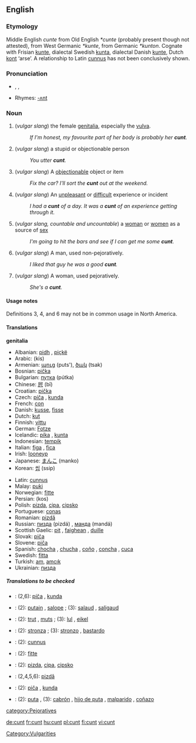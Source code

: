 {{wikipedia}}
==English==

===Etymology===
Middle English ''cunte'' from Old English ''*cunte'' (probably present though not attested), from West Germanic ''*kunte'', from Germanic ''*kunton''. Cognate with Frisian [[kunte]], dialectal Swedish [[kunta]], dialectal Danish [[kunte]], Dutch [[kont]] ‘arse’. A relationship to Latin [[cunnus]] has not been conclusively shown.

===Pronunciation===
*{{AHD|kŭnt}}, {{IPA|/kʌnt/}}, {{SAMPA|/kVnt/}}
* Rhymes: [[Rhymes:English:-ʌnt|-ʌnt]]

===Noun===
{{en-noun}}

# (''vulgar slang'') the female [[genitalia]], especially the [[vulva]].
#: ''If I'm honest, my favourite part of her body is probably her '''cunt'''.''
# (''vulgar slang'') a stupid or objectionable person
#: ''You utter '''cunt'''.''
# (''vulgar slang'') A [[objectionable]] object or item
#: ''Fix the car? I'll sort the '''cunt''' out at the weekend.''
# (''vulgar slang'') An [[unpleasant]] or [[difficult]] experience or incident
#: ''I had a'' '''''cunt''''' ''of a day.'' ''It was a'' '''''cunt''''' ''of an experience getting through it.''
# (''vulgar slang, countable and uncountable'') a [[woman]] or [[women]] as a source of [[sex]]
#: ''I'm going to hit the bars and see if I can get me some '''cunt'''.''
# (''vulgar slang'') A man, used non-pejoratively.
#: ''I liked that guy he was a good '''cunt'''.''
# (''vulgar slang'') A woman, used pejoratively.
#: ''She's a '''cunt'''.''

====Usage notes====
Definitions 3, 4, and 6 may not be in common usage in North America.

====Translations====
'''genitalia'''
{{top}}
*Albanian: [[pidh]] {{m}}, [[piçkë]] {{f}}
*Arabic: {{ARchar|[[كيس]]}} (kis)
*Armenian: [[պուց]] (puts'), [[ծակ]] (tsak)
*Bosnian: [[pička]] {{f}}
*Bulgarian: [[путка]] (pútka) {{f}}
*Chinese: [[屄]] (bī)
*Croatian: [[pička]] {{f}}
*Czech: [[píča]] {{f}}, [[kunda]] {{f}}
*French: [[con#French|con]] {{m}}
*Danish: [[kusse]], [[fisse]]
*Dutch: [[kut]] {{f}}
*Finnish: [[vittu]]
*German: [[Fotze]] {{f}}
*Icelandic: [[píka]] {{f}}, [[kunta]] {{f}}
*Indonesian: [[tempik]]
*Italian: [[figa]] {{f}}, [[fica]] {{f}}
*Irish: [[looneyp]] {{f}}
*Japanese: [[まんこ]] (manko)
*Korean: [[씹]] (ssip)
{{mid}}
*Latin: [[cunnus]] {{m}}
*Malay: [[puki]]
*Norwegian: [[fitte]]
*Persian: {{FAchar|[[کس]]}} (kos)
*Polish: [[pizda]], [[cipa]], [[cipsko]]
*Portuguese: [[conas]]
*Romanian: [[pizdă]] {{f}}
*Russian: [[пизда]] (pizdá) {{f}}, [[манда]] (mandá) {{f}}
*Scottish Gaelic: [[pit#Scottish Gaelic|pit]] {{f}}, [[faighean]] {{m}}, [[duille]] {{f}}
*Slovak: [[piča]] {{f}}
*Slovene: [[piča]] {{f}}
*Spanish: [[chocha]] {{f}}, [[chucha]] {{f}}, [[coño]] {{m}}, [[concha]] {{f}}, [[cuca]] {{f}}
*Swedish: [[fitta]] {{c}}
*Turkish: [[am#Turkish|am]], [[amcık]]
*Ukrainian: [[пизда]] {{f}}
{{bottom}}

=====Translations to be checked=====
{{checktrans}}

*{{ttbc|Czech}}: (2,6): [[píča]] {{f}}, [[kunda]] {{f}}
*{{ttbc|French}}: (2): [[putain]] {{f}}, [[salope]] {{f}}; (3): [[salaud]] {{m}}, [[saligaud]] {{m}}
*{{ttbc|Dutch}}: (2): [[trut]] {{f}}, [[muts]] {{f}}; (3): [[lul]] {{m}}, [[eikel]] {{m}}
*{{ttbc|Italian}}: (2): [[stronza]] {{f}}; (3): [[stronzo]] {{m}}, [[bastardo]] {{m}}
*{{ttbc|Latin}}: (2): [[cunnus]] {{m}}
*{{ttbc|Norwegian}}: (2): [[fitte]]
*{{ttbc|Polish}}: (2): [[pizda]], [[cipa]], [[cipsko]]
*{{ttbc|Romanian}}: (2,4,5,6): [[pizdă]] {{f}}
*{{ttbc|Slovak}}: (2): [[piča]] {{f}}, [[kunda]] {{f}}
*{{ttbc|Spanish}}: (2): [[puta]] {{f}}, (3): [[cabrón]] {{m}}, [[hijo de puta]] {{m}}, [[malparido]] {{m}}, [[coñazo]] {{m}}

[[Category:Vulgarities]]
[[category:Pejoratives]]

[[de:cunt]]
[[fr:cunt]]
[[hu:cunt]]
[[pl:cunt]]
[[fi:cunt]]
[[vi:cunt]]